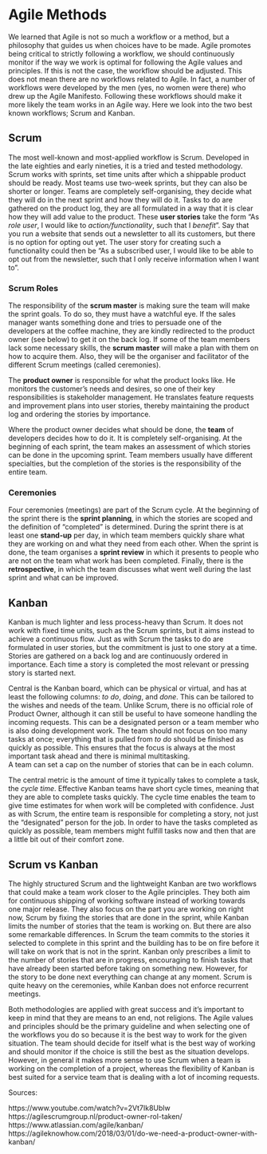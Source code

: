 # Agile Methods

We learned that Agile is not so much a workflow or a method, but a philosophy that guides us when choices have to be made. 
Agile promotes being critical to strictly following a workflow, we should continuously monitor if the way we work is optimal for following the Agile values and principles. 
If this is not the case, the workflow should be adjusted. 
This does not mean there are no workflows related to Agile. 
In fact, a number of workflows were developed by the men (yes, no women were there) who drew up the Agile Manifesto. 
Following these workflows should make it more likely the team works in an Agile way.
Here we look into the two best known workflows; Scrum and Kanban.

## Scrum

The most well-known and most-applied workflow is Scrum. 
Developed in the late eighties and early nineties, it is a tried and tested methodology. 
Scrum works with sprints, set time units after which a shippable product should be ready. 
Most teams use two-week sprints, but they can also be shorter or longer. 
Teams are completely self-organising, they decide what they will do in the next sprint and how they will do it. 
Tasks to do are gathered on the product log, they are all formulated in a way that it is clear how they will add value to the product. 
These **user stories** take the form "As *role user*, I would like to *action/functionality*, such that I *benefit*". 
Say that you run a website that sends out a newsletter to all its customers, but there is no option for opting out yet. 
The user story for creating such a functionality could then be "As a subscribed user, I would like to be able to opt out from the newsletter, such that I only receive information when I want to". 

### Scrum Roles

The responsibility of the **scrum master** is making sure the team will make the sprint goals. 
To do so, they must have a watchful eye. 
If the sales manager wants something done and tries to persuade one of the developers at the coffee machine, they are kindly redirected to the product owner (see below) to get it on the back log. 
If some of the team members lack some necessary skills, the **scrum master** will make a plan with them on how to acquire them. 
Also, they will be the organiser and facilitator of the different Scrum meetings (called ceremonies). 

The **product owner** is responsible for what the product looks like. 
He monitors the customer's needs and desires, so one of their key responsibilities is stakeholder management. 
He translates feature requests and improvement plans into user stories, thereby maintaining the product log and ordering the stories by importance.

Where the product owner decides what should be done, the **team** of developers decides how to do it. 
It is completely self-organising. 
At the beginning of each sprint, the team makes an assessment of which stories can be done in the upcoming sprint. 
Team members usually have different specialties, but the completion of the stories is the responsibility of the entire team. 

### Ceremonies

Four ceremonies (meetings) are part of the Scrum cycle. 
At the beginning of the sprint there is the **sprint planning**, in which the stories are scoped and the definition of "completed" is determined. 
During the sprint there is at least one **stand-up** per day, in which team members quickly share what they are working on and what they need from each other. 
When the sprint is done, the team organises a **sprint review** in which it presents to people who are not on the team what work has been completed. 
Finally, there is the **retrospective**, in which the team discusses what went well during the last sprint and what can be improved. 

## Kanban

Kanban is much lighter and less process-heavy than Scrum. 
It does not work with fixed time units, such as the Scrum sprints, but it aims instead to achieve a continuous flow. 
Just as with Scrum the tasks to do are formulated in user stories, but the commitment is just to one story at a time. 
Stories are gathered on a back log and are continuously ordered in importance. 
Each time a story is completed the most relevant or pressing story is started next. 

Central is the Kanban board, which can be physical or virtual, and has at least the following columns: *to do*, *doing*, and *done*. This can be tailored to the wishes and needs of the team. 
Unlike Scrum, there is no official role of Product Owner, although it can still be useful to have someone handling the incoming requests. 
This can be a designated person or a team member who is also doing development work. 
The team should not focus on too many tasks at once; everything that is pulled from *to do* should be finished as quickly as possible. 
This ensures that the focus is always at the most important task ahead and there is minimal multitasking.  
A team can set a cap on the number of stories that can be in each column.

The central metric is the amount of time it typically takes to complete a task, the *cycle time*. 
Effective Kanban teams have short cycle times, meaning that they are able to complete tasks quickly. 
The cycle time enables the team to give time estimates for when work will be completed with confidence. 
Just as with Scrum, the entire team is responsible for completing a story, not just the "designated" person for the job. 
In order to have the tasks completed as quickly as possible, team members might fulfill tasks now and then that are a little bit out of their comfort zone.

## Scrum vs Kanban

The highly structured Scrum and the lightweight Kanban are two workflows that could make a team work closer to the Agile principles. 
They both aim for continuous shipping of working software instead of working towards one major release. 
They also focus on the part you are working on right now, Scrum by fixing the stories that are done in the sprint, while Kanban limits the number of stories that the team is working on. 
But there are also some remarkable differences. 
In Scrum the team commits to the stories it selected to complete in this sprint and the building has to be on fire before it will take on work that is not in the sprint. Kanban only prescribes a limit to the number of stories that are in progress, encouraging to finish tasks that have already been started before taking on something new. 
However, for the story to be done next everything can change at any moment. 
Scrum is quite heavy on the ceremonies, while Kanban does not enforce recurrent meetings.

Both methodologies are applied with great success and it's important to keep in mind that they are means to an end, not religions. 
The Agile values and principles should be the primary guideline and when selecting one of the workflows you do so because it is the best way to work for the given situation. 
The team should decide for itself what is the best way of working and should monitor if the choice is still the best as the situation develops. 
However, in general it makes more sense to use Scrum when a team is working on the completion of a project, whereas the flexibility of Kanban is best suited for a service team that is dealing with a lot of incoming requests.

Sources: 

https://www.youtube.com/watch?v=2Vt7Ik8Ublw
https://agilescrumgroup.nl/product-owner-rol-taken/
https://www.atlassian.com/agile/kanban/
https://agileknowhow.com/2018/03/01/do-we-need-a-product-owner-with-kanban/
